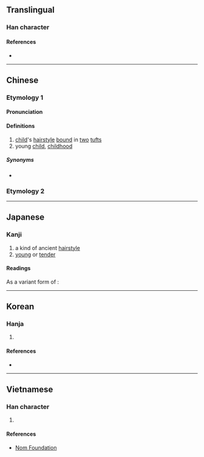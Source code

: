 {{also|卝}}
<!-- may be replaced by zh-forms -->
{{character info/new}}
==Translingual==

===Han character===
{{Han char|rn=2|rad=丨|as=04|sn=5|four=22770|canj=VLLLM|ids=⿲丩丨𠃎(G),⿰⿰𠄌丿⿰丨𠃎(G),⿰⿰𠃊丿⿰丨𠃎(HTJK)}}

====References====
* {{Han ref|kx=0079.100|dkj=00077|dj=0161.040|hdz=10052.120|uh=4E31|ud=20017|bh=C963|bd=51555}}

----

==Chinese==
{{zh-forms|alt=卝}}

===Etymology 1===
====Pronunciation====
{{zh-pron
|m=guàn
|c=gwaan3
|mn=koàn
|mc=y
|oc=y
|ma=
|cat=n
}}

====Definitions====
{{zh-hanzi}}

# [[child]]'s [[hairstyle]] [[bound]] in [[two]] [[tuft]]s
# young [[child]], [[childhood]]

=====Synonyms=====
* {{zh-l|總角}}

===Etymology 2===
{{zh-see|礦|v}}

----

==Japanese==

===Kanji===
{{ja-kanji|grade=uc|rs=丨04}}

# a kind of ancient [[hairstyle]]
# [[young]] or [[tender]]

====Readings====
{{ja-readings
|goon=けん<けん<くゑん
|kanon=かん<くわん
|kun=あげまき-, おさな-い<をさな-い
}}
As a variant form of {{ja-l|礦}}:
{{ja-readings
|goon=きょう<きやう<くゐやう
|kanon=こう<くわう
|kun=あらがね-
}}

----

==Korean==

===Hanja===
{{ko-hanja|hangeul=관|rv=gwan|mr=kwan|eumhun=쌍상투|ehrv=ssangsangtu|ehmr=ssangsangt'u|ehy=}}

# {{rfdef|ko|sort=丨04}}

====References====
* {{Hanja ref|nav=12882}}

----

==Vietnamese==

===Han character===
{{vi-hantu|[[quán]]|rs=丨04}}

# {{rfdef|vi|sort=丨04}}

====References====
* [http://nomfoundation.org/common/nom_details.php?codepoint=4e31 Nom Foundation]